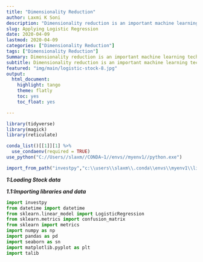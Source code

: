 ```yaml
---
title: "Dimensionality Reduction"
author: Laxmi K Soni 
description: "Dimensionality reduction is an important machine learning technique that reduces the number of features "
slug: Applying Logistic Regression
date: 2020-04-09
lastmod: 2020-04-09
categories: ["Dimensionality Reduction"]
tags: ["Dimensionality Reduction"]
Summary: Dimensionality reduction is an important machine learning technique that reduces the number of features 
subtitle: Dimensionality reduction is an important machine learning technique
featured: "img/main/logistic-stock-8.jpg"
output:
  html_document:
    highlight: tango
    theme: flatly
    toc: yes
    toc_float: yes

---
```


```r
library(tidyverse)
library(magick)
library(reticulate)

conda_list()[[1]][1] %>% 
  use_condaenv(required = TRUE)
use_python("C://Users//slaxm//CONDA~1//envs//myenv1//python.exe")

import_from_path("investpy","c:\\users\\slaxm\\.conda\\envs\\myenv1\\lib\\site-packages")
```



***1:Loading Stock data***

***1.1:Importing libraries and data***


```python

import investpy
from datetime import datetime
from sklearn.linear_model import LogisticRegression
from sklearn.metrics import confusion_matrix
from sklearn import metrics
import numpy as np
import pandas as pd
import seaborn as sn
import matplotlib.pyplot as plt
import talib

````

